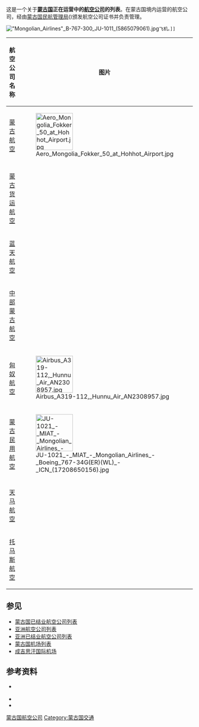 这是一个关于'''[[蒙古国|蒙古国]]正在运营中的[[航空公司|航空公司]]的列表'''。在蒙古国境内运营的航空公司，经由[[蒙古国民航管理局|蒙古国民航管理局]]({{lang-mn|Иргэний Нисэхийн Ерөнхий Газар}})颁发航空公司证书并负责管理。
 [[File:"Mongolian_Airlines"_B-767-300_JU-1011_(5865079061).jpg|thumb]]飞机。]]

{| cellspacing="3" class="wikitable sortable"
|- style="vertical-align:middle;"
! 航空公司名称
! 图片
! [[ICAO航空公司代码|ICAO]]
! [[IATA航空公司代码|IATA]]
! [[航空公司呼号|呼号]]
! 开业年份
! 成立年份
|-
| [[蒙古航空|蒙古航空]]||[[File:Aero_Mongolia_Fokker_50_at_Hohhot_Airport.jpg|100px]]|| MNG || MO || AERO MONGOLIA || 2003 || 2011
|-
| [[蒙古货运航空|蒙古货运航空]]|| || MGC || - || MONGOLIA CARGO || - || 2013
|- 
| [[蓝天航空_(蒙古)|蓝天航空]] |||| BCA || || BLUE SKY MONGOLIA || || 
|-
| [[中部蒙古航空|中部蒙古航空]] |||| CEM || - || || || 
|-
| [[匈奴航空|匈奴航空]]|| [[File:Airbus_A319-112,_Hunnu_Air_AN2308957.jpg|100px]]|| MML || MR || TRANS MONGOLIA || 2012 || 2011 
|-
| [[蒙古民用航空|蒙古民用航空]]||[[File:JU-1021_-_MIAT_-_Mongolian_Airlines_-_Boeing_767-34G(ER)(WL)_-_ICN_(17208650156).jpg|100px]] || MGL || OM || MONGOL AIR || 1956 || 1956 
|-
| [[天马航空_(蒙古)|天马航空]] |||| TNL || - || SKY HORSE || ||
|-
| [[托马斯航空|托马斯航空]] || || TME || - || TAIMEN || - || 2011
|}

==参见==
*[[蒙古国已结业航空公司列表|蒙古国已结业航空公司列表]]
*[[亚洲航空公司列表|亚洲航空公司列表]]
*[[亚洲已结业航空公司列表|亚洲已结业航空公司列表]]
*[[蒙古国机场列表|蒙古国机场列表]]
*[[成吉思汗国际机场|成吉思汗国际机场]]

==参考资料==
*{{cite web|title=Air Operators|publisher=[[Civil_Aviation_Authority_of_Mongolia|Civil Aviation Authority of Mongolia]]|url=http://www2.mcaa.gov.mn/pdf/company.pdf|format=PDF|accessdate=2008-02-08}} {{Dead link|date=October 2010|bot=H3llBot}}
*{{cite web|url=http://www.mcaa.gov.mn/news/show?id=1089|title=Авиа компаниуд нэмэгдэж, өрсөлдөөн ихсэхийн зэрэгцээ үйлчилгээний чанар нь сайжирч, парк шинэчлэлтээ сайн хийж байгаа|author=Х.Болор-Эрдэнэ|date=4 April 2012|work=|publisher=[[Civil_Aviation_Authority_of_Mongolia|Civil Aviation Authority of Mongolia]]|accessdate=13 April 2012|deadurl=yes|archiveurl=https://web.archive.org/web/20120614232301/http://www.mcaa.gov.mn/news/show?id=1089|archivedate=2012-06-14}}
*{{cite web|url=http://www2.mcaa.gov.mn/index.php/page/31|title=Агаарын тээвэрлэгчид|author=|date=|work=|publisher=[[Civil_Aviation_Authority_of_Mongolia|Civil Aviation Authority of Mongolia]]|accessdate=13 April 2012|deadurl=yes|archiveurl=https://web.archive.org/web/20130720063432/http://www.mcaa.gov.mn/index.php/page/31|archivedate=2013年7月20日}}

{{蒙古航空公司}}

[[Category:蒙古国航空公司|]]
[[Category:蒙古国交通|Category:蒙古国交通]]